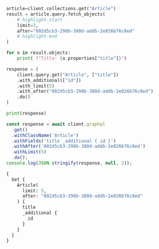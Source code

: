 
<Tabs groupId="languages">
<TabItem value="py4" label="Python (v4)">

```py
article=client.collections.get("Article")
result = article.query.fetch_objects(
    # highlight-start
    limit=3,
    after="002d5cb3-298b-380d-addb-2e026b76c8ed"
    # highlight-end
)  

for o in result.objects:
    print( f"Title: {o.properties["title"]}")
```

</TabItem>
<TabItem value="py3" label="Python (v3)">

```py
response = (
    client.query.get("Article", ["title"])
    .with_additional(["id"])
    .with_limit(5)
    .with_after("002d5cb3-298b-380d-addb-2e026b76c8ed")
    .do()
)

print(response)
```

</TabItem>
<TabItem value="js" label="JavaScript/TypeScript">

```js
const response = await client.graphql
  .get()
  .withClassName('Article')
  .withFields('title _additional { id }')
  .withAfter('002d5cb3-298b-380d-addb-2e026b76c8ed')
  .withLimit(5)
  .do();
console.log(JSON.stringify(response, null, 2));
```

</TabItem>
<TabItem value="graphql" label="GraphQL">

```graphql
{
  Get {
    Article(
      limit: 5,
      after: "002d5cb3-298b-380d-addb-2e026b76c8ed"
    ) {
      title
      _additional {
        id
      }
    }
  }
}
```

</TabItem>
</Tabs>
